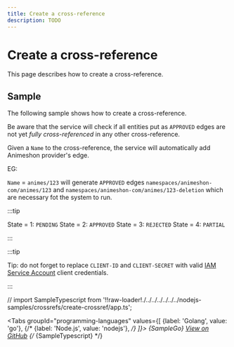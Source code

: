 ```yaml
---
title: Create a cross-reference
description: TODO
---
```


# Create a cross-reference

This page describes how to create a cross-reference.

## Sample

The following sample shows how to create a cross-reference.

Be aware that the service will check if all entities put as `APPROVED` edges are not yet _fully cross-referenced_ in any other cross-reference.

Given a `Name` to the cross-reference, the service will automatically add Animeshon provider's edge.

EG:

`Name` = `animes/123` will generate `APPROVED` edges `namespaces/animeshon-com/animes/123` and `namespaces/animeshon-com/animes/123-deletion` which are necessary fot the system to run.

:::tip

State = 1: `PENDING`
State = 2: `APPROVED`
State = 3: `REJECTED`
State = 4: `PARTIAL`

:::

:::tip

Tip: do not forget to replace `CLIENT-ID` and `CLIENT-SECRET` with valid [IAM Service Account](/authentication/service-accounts) client credentials.

:::

// import SampleTypescript from '!!raw-loader!./../../../../../../nodejs-samples/crossrefs/create-crossref/app.ts';


<Tabs
  groupId="programming-languages"
  values={[
    {label: 'Golang', value: 'go'},
    {/* {label: 'Node.js', value: 'nodejs'}, */}
  ]}>
  <TabItem value="go">
    <CodeBlock language="go">
      {SampleGo}
    </CodeBlock>
    <a href="https://github.com/animeapis/golang-samples/blob/master/crossrefs/create-crossref/main.go">View on GitHub</a>
  </TabItem>
  {/* <TabItem value="nodejs">
    <CodeBlock language="typescript">
      {SampleTypescript}
    </CodeBlock>
  </TabItem> */}
</Tabs>
